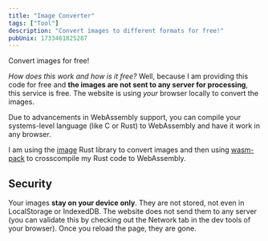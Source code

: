 ```yaml
---
title: "Image Converter"
tags: ["Tool"]
description: "Convert images to different formats for free!"
pubUnix: 1733461825287
---
```



Convert images for free!

<ImageConverter client:load="solid"/>

_How does this work and how is it free?_ Well, because I am providing this code for free and **the images are not sent to any server for processing**, this service is free. The website is using _your_ browser locally to convert the images.

Due to advancements in WebAssembly support, you can compile your systems-level language (like C or Rust) to WebAssembly and have it work in any browser.

I am using the [image](https://docs.rs/image/latest/image/) Rust library to convert images and then using [wasm-pack](https://rustwasm.github.io/wasm-pack/) to crosscompile my Rust code to WebAssembly.

## Security

Your images **stay on your device only**. They are not stored, not even in LocalStorage or IndexedDB. The website does not send them to any server (you can validate this by checking out the Network tab in the dev tools of your browser). Once you reload the page, they are gone.
